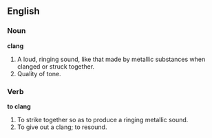 ==English==

===Noun===

'''clang'''

#A loud, ringing sound, like that made by metallic substances when clanged or struck together.
#Quality of tone.

===Verb===

'''to clang'''

#To strike together so as to produce a ringing metallic sound.
#To give out a clang; to resound.